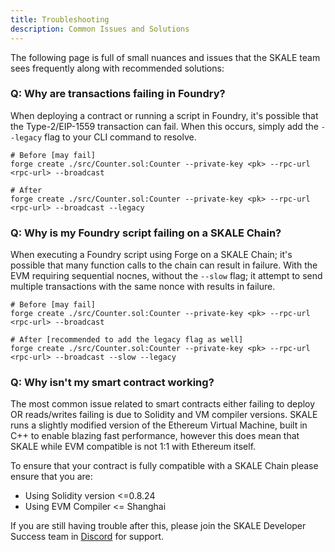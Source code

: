 ```yaml
---
title: Troubleshooting
description: Common Issues and Solutions
---
```


The following page is full of small nuances and issues that the SKALE team sees frequently along with
recommended solutions:

### Q: Why are transactions failing in Foundry?

When deploying a contract or running a script in Foundry, it's possible that the Type-2/EIP-1559 transaction can fail.
When this occurs, simply add the `--legacy` flag to your CLI command to resolve.

```shell
# Before [may fail]
forge create ./src/Counter.sol:Counter --private-key <pk> --rpc-url <rpc-url> --broadcast

# After
forge create ./src/Counter.sol:Counter --private-key <pk> --rpc-url <rpc-url> --broadcast --legacy
```

### Q: Why is my Foundry script failing on a SKALE Chain?

When executing a Foundry script using Forge on a SKALE Chain; it's possible that many function calls to the chain
can result in failure. With the EVM requiring sequential nocnes, without the `--slow` flag; it attempt to send multiple
transactions with the same nonce with results in failure.

```shell
# Before [may fail]
forge create ./src/Counter.sol:Counter --private-key <pk> --rpc-url <rpc-url> --broadcast

# After [recommended to add the legacy flag as well]
forge create ./src/Counter.sol:Counter --private-key <pk> --rpc-url <rpc-url> --broadcast --slow --legacy
```

### Q: Why isn't my smart contract working?

The most common issue related to smart contracts either failing to deploy OR reads/writes failing is
due to Solidity and VM compiler versions. SKALE runs a slightly modified version of the Ethereum Virtual Machine,
built in C++ to enable blazing fast performance, however this does mean that SKALE while EVM compatible is not 1:1 with
Ethereum itself.

To ensure that your contract is fully compatible with a SKALE Chain please ensure that you are:

- Using Solidity version \<=0.8.24
- Using EVM Compiler \<= Shanghai

If you are still having trouble after this, please join the SKALE Developer Success team in [Discord](https://discord.gg/skale)
for support.
